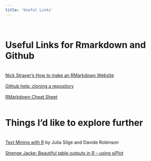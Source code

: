 ```yaml
---
title: 'Useful Links'
---
```

<br> 

# Useful Links for Rmarkdown and Github  
<br>
[Nick Strayer's How to make an RMarkdown Website](http://nickstrayer.me/RMarkdown_Sites_tutorial/)  
<br>
[Github help: cloning a repository](https://help.github.com/articles/cloning-a-repository/)  
<br>
[RMarkdown Cheat Sheet](https://www.rstudio.com/wp-content/uploads/2015/02/rmarkdown-cheatsheet.pdf)
<br>
<br>


# Things I'd like to explore further  
<br>
[Text Mining with R](http://tidytextmining.com/twitter.html) by Julia Silge and Davide Robinson  
<br>
[Strenge Jacke: Beautiful table outputs in R  -- using sjPlot](https://strengejacke.wordpress.com/2014/03/04/beautiful-table-outputs-in-r-part-2-rstats-sjplot/)